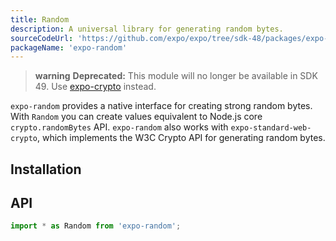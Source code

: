 ```yaml
---
title: Random
description: A universal library for generating random bytes.
sourceCodeUrl: 'https://github.com/expo/expo/tree/sdk-48/packages/expo-random'
packageName: 'expo-random'
---
```



> **warning** **Deprecated:** This module will no longer be available in SDK 49. Use [expo-crypto](crypto.mdx) instead.

`expo-random` provides a native interface for creating strong random bytes. With `Random` you can create values equivalent to Node.js core `crypto.randomBytes` API. `expo-random` also works with `expo-standard-web-crypto`, which implements the W3C Crypto API for generating random bytes.

<PlatformsSection android emulator ios simulator web />

## Installation

<APIInstallSection />

## API

```js
import * as Random from 'expo-random';
```

<APISection packageName="expo-random" apiName="Random" />
